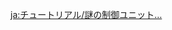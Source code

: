 {{Tutorial
|title    = The Mysterious Control Unit...
|subtitle = Exploration Knowledge
|type     = Adventure
|icon     = Icon Tutorial Combat.png
|about    = Plinth of the Secret Rites
|image1   = Tutorial The Mysterious Control Unit... 1.png
|text1    = These structures known as {{Color|help|[[Plinth of the Secret Rites|Plinths of the Secret Rites]]}} may be found within King Deshret's ruins. Use them to control certain mechanisms within the ruins.
|image2   = Tutorial The Mysterious Control Unit... 2.png
|text2    = However, you must have {{Color|help|special clearance}} in order to use these Plinths.
|sort     = 6167
}}

[[ja:チュートリアル/謎の制御ユニット…]]